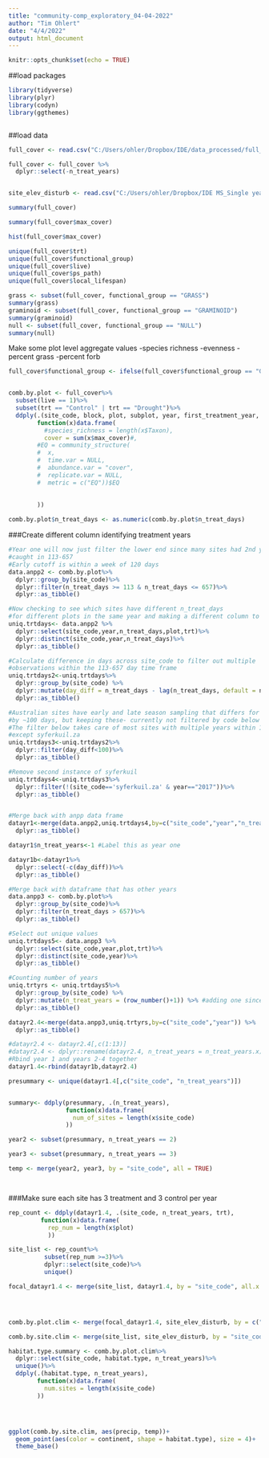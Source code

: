 ```yaml
---
title: "community-comp_exploratory_04-04-2022"
author: "Tim Ohlert"
date: "4/4/2022"
output: html_document
---
```


```r
knitr::opts_chunk$set(echo = TRUE)
```


##load packages
```r
library(tidyverse)
library(plyr)
library(codyn)
library(ggthemes)



```


##load data
```r
full_cover <- read.csv("C:/Users/ohler/Dropbox/IDE/data_processed/full_cover_04-04-2022.csv")

full_cover <- full_cover %>%
  dplyr::select(-n_treat_years)


site_elev_disturb <- read.csv("C:/Users/ohler/Dropbox/IDE MS_Single year extreme/Data/Site_Elev-Disturb.csv")
```


```r
summary(full_cover)
```

```r
summary(full_cover$max_cover)

```



```r
hist(full_cover$max_cover)
```

```r
unique(full_cover$trt)
unique(full_cover$functional_group)
unique(full_cover$live)
unique(full_cover$ps_path)
unique(full_cover$local_lifespan)


```


```r
grass <- subset(full_cover, functional_group == "GRASS")
summary(grass)
graminoid <- subset(full_cover, functional_group == "GRAMINOID")
summary(graminoid)
null <- subset(full_cover, functional_group == "NULL")
summary(null)
```




Make some plot level aggregate values
-species richness
-evenness
-percent grass
-percent forb
```r
full_cover$functional_group <- ifelse(full_cover$functional_group == "GRASS", "GRAMINOID", full_cover$functional_group)


comb.by.plot <- full_cover%>%
  subset(live == 1)%>%
  subset(trt == "Control" | trt == "Drought")%>%
  ddply(.(site_code, block, plot, subplot, year, first_treatment_year, first_treatment_date, cover_date, n_treat_days, trt),
        function(x)data.frame(
          #species_richness = length(x$Taxon),
          cover = sum(x$max_cover)#,
        #EQ = community_structure(
        #  x,
        #  time.var = NULL,
        #  abundance.var = "cover",
        #  replicate.var = NULL,
        #  metric = c("EQ"))$EQ
          
          
        ))

comb.by.plot$n_treat_days <- as.numeric(comb.by.plot$n_treat_days)

```


###Create different column identifying treatment years
```r




#Year one will now just filter the lower end since many sites had 2nd year 
#caught in 113-657
#Early cutoff is within a week of 120 days
data.anpp2 <- comb.by.plot%>%
  dplyr::group_by(site_code)%>%
  dplyr::filter(n_treat_days >= 113 & n_treat_days <= 657)%>%
  dplyr::as_tibble()

#Now checking to see which sites have different n_treat_days 
#for different plots in the same year and making a different column to change those to be the within the same trt year
uniq.trtdays<- data.anpp2 %>% 
  dplyr::select(site_code,year,n_treat_days,plot,trt)%>%
  dplyr::distinct(site_code,year,n_treat_days)%>%
  dplyr::as_tibble()

#Calculate difference in days across site_code to filter out multiple
#observations within the 113-657 day time frame
uniq.trtdays2<-uniq.trtdays%>%
  dplyr::group_by(site_code) %>%
  dplyr::mutate(day_diff = n_treat_days - lag(n_treat_days, default = n_treat_days[1]))%>%
  dplyr::as_tibble()

#Australian sites have early and late season sampling that differs for some plots
#by ~100 days, but keeping these- currently not filtered by code below
#The filter below takes care of most sites with multiple years within 113-657,
#except syferkuil.za 
uniq.trtdays3<-uniq.trtdays2%>%
  dplyr::filter(day_diff<100)%>%
  dplyr::as_tibble()

#Remove second instance of syferkuil
uniq.trtdays4<-uniq.trtdays3%>%
  dplyr::filter(!(site_code=='syferkuil.za' & year=="2017"))%>%
  dplyr::as_tibble()


#Merge back with anpp data frame
datayr1<-merge(data.anpp2,uniq.trtdays4,by=c("site_code","year","n_treat_days")) %>% 
  dplyr::as_tibble()

datayr1$n_treat_years<-1 #Label this as year one

datayr1b<-datayr1%>%
  dplyr::select(-c(day_diff))%>%
  dplyr::as_tibble()

#Merge back with dataframe that has other years
data.anpp3 <- comb.by.plot%>%
  dplyr::group_by(site_code)%>%
  dplyr::filter(n_treat_days > 657)%>%
  dplyr::as_tibble()

#Select out unique values
uniq.trtdays5<- data.anpp3 %>% 
  dplyr::select(site_code,year,plot,trt)%>%
  dplyr::distinct(site_code,year)%>%
  dplyr::as_tibble()

#Counting number of years
uniq.trtyrs <- uniq.trtdays5%>%                        
  dplyr::group_by(site_code) %>%
  dplyr::mutate(n_treat_years = (row_number()+1)) %>% #adding one since year 1 in diff dataframe
  dplyr::as_tibble()

datayr2.4<-merge(data.anpp3,uniq.trtyrs,by=c("site_code","year")) %>% 
  dplyr::as_tibble()

#datayr2.4 <- datayr2.4[,c(1:13)]
#datayr2.4 <- dplyr::rename(datayr2.4, n_treat_years = n_treat_years.x)
#Rbind year 1 and years 2-4 together
datayr1.4<-rbind(datayr1b,datayr2.4)

presummary <- unique(datayr1.4[,c("site_code", "n_treat_years")])


summary<- ddply(presummary, .(n_treat_years),
                function(x)data.frame(
                  num_of_sites = length(x$site_code)
                ))

year2 <- subset(presummary, n_treat_years == 2)

year3 <- subset(presummary, n_treat_years == 3)

temp <- merge(year2, year3, by = "site_code", all = TRUE)




```








###Make sure each site has 3 treatment and 3 control per year


```r

rep_count <- ddply(datayr1.4, .(site_code, n_treat_years, trt),
         function(x)data.frame(
           rep_num = length(x$plot)
           ))

site_list <- rep_count%>%
          subset(rep_num >=3)%>%
          dplyr::select(site_code)%>%
          unique()

focal_datayr1.4 <- merge(site_list, datayr1.4, by = "site_code", all.x = TRUE)





```





```r
comb.by.plot.clim <- merge(focal_datayr1.4, site_elev_disturb, by = c("site_code"), all.x = TRUE)

comb.by.site.clim <- merge(site_list, site_elev_disturb, by = "site_code", all.x = "TRUE")

```



```r
habitat.type.summary <- comb.by.plot.clim%>%
  dplyr::select(site_code, habitat.type, n_treat_years)%>%
  unique()%>%
  ddply(.(habitat.type, n_treat_years),
        function(x)data.frame(
          num.sites = length(x$site_code)
        ))





```



```r
ggplot(comb.by.site.clim, aes(precip, temp))+
  geom_point(aes(color = continent, shape = habitat.type), size = 4)+
  theme_base()
  
  
```



```r

```












